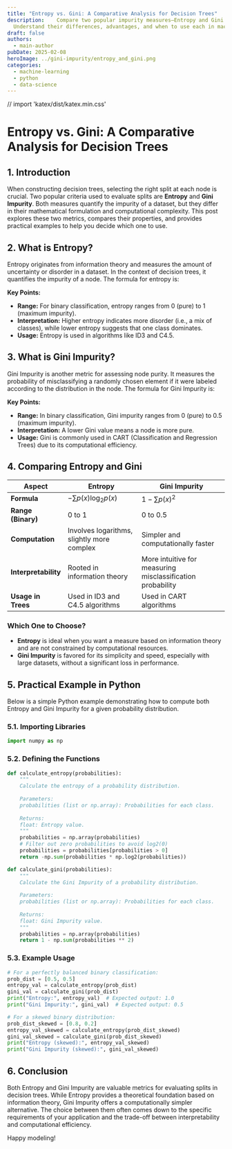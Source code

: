 ```yaml
---
title: "Entropy vs. Gini: A Comparative Analysis for Decision Trees"
description:    Compare two popular impurity measures—Entropy and Gini Impurity—used in decision tree algorithms.
  Understand their differences, advantages, and when to use each in machine learning.
draft: false
authors:
  - main-author
pubDate: 2025-02-08
heroImage: ../gini-impurity/entropy_and_gini.png
categories:
  - machine-learning
  - python
  - data-science
---
```


// import 'katex/dist/katex.min.css'


# Entropy vs. Gini: A Comparative Analysis for Decision Trees

## 1. Introduction

When constructing decision trees, selecting the right split at each node is crucial. Two popular criteria used to evaluate splits are **Entropy** and **Gini Impurity**. Both measures quantify the impurity of a dataset, but they differ in their mathematical formulation and computational complexity. This post explores these two metrics, compares their properties, and provides practical examples to help you decide which one to use.

## 2. What is Entropy?

Entropy originates from information theory and measures the amount of uncertainty or disorder in a dataset. In the context of decision trees, it quantifies the impurity of a node. The formula for entropy is:



**Key Points:**
- **Range:** For binary classification, entropy ranges from 0 (pure) to 1 (maximum impurity).
- **Interpretation:** Higher entropy indicates more disorder (i.e., a mix of classes), while lower entropy suggests that one class dominates.
- **Usage:** Entropy is used in algorithms like ID3 and C4.5.

## 3. What is Gini Impurity?

Gini Impurity is another metric for assessing node purity. It measures the probability of misclassifying a randomly chosen element if it were labeled according to the distribution in the node. The formula for Gini Impurity is:



**Key Points:**
- **Range:** In binary classification, Gini impurity ranges from 0 (pure) to 0.5 (maximum impurity).
- **Interpretation:** A lower Gini value means a node is more pure.
- **Usage:** Gini is commonly used in CART (Classification and Regression Trees) due to its computational efficiency.

## 4. Comparing Entropy and Gini

| Aspect               | Entropy                                        | Gini Impurity                          |
|----------------------|------------------------------------------------|----------------------------------------|
| **Formula**          | $-\sum p(x) \log_2 p(x)$                   | $1 - \sum p(x)^2$                    |
| **Range (Binary)**   | 0 to 1                                         | 0 to 0.5                               |
| **Computation**      | Involves logarithms, slightly more complex     | Simpler and computationally faster     |
| **Interpretability** | Rooted in information theory                   | More intuitive for measuring misclassification probability |
| **Usage in Trees**   | Used in ID3 and C4.5 algorithms                | Used in CART algorithms                |

### Which One to Choose?

- **Entropy** is ideal when you want a measure based on information theory and are not constrained by computational resources.
- **Gini Impurity** is favored for its simplicity and speed, especially with large datasets, without a significant loss in performance.

## 5. Practical Example in Python

Below is a simple Python example demonstrating how to compute both Entropy and Gini Impurity for a given probability distribution.

### 5.1. Importing Libraries
```python
import numpy as np
```

### 5.2. Defining the Functions
```python
def calculate_entropy(probabilities):
    """
    Calculate the entropy of a probability distribution.
    
    Parameters:
    probabilities (list or np.array): Probabilities for each class.
    
    Returns:
    float: Entropy value.
    """
    probabilities = np.array(probabilities)
    # Filter out zero probabilities to avoid log2(0)
    probabilities = probabilities[probabilities > 0]
    return -np.sum(probabilities * np.log2(probabilities))

def calculate_gini(probabilities):
    """
    Calculate the Gini Impurity of a probability distribution.
    
    Parameters:
    probabilities (list or np.array): Probabilities for each class.
    
    Returns:
    float: Gini Impurity value.
    """
    probabilities = np.array(probabilities)
    return 1 - np.sum(probabilities ** 2)
```

### 5.3. Example Usage
```python
# For a perfectly balanced binary classification:
prob_dist = [0.5, 0.5]
entropy_val = calculate_entropy(prob_dist)
gini_val = calculate_gini(prob_dist)
print("Entropy:", entropy_val)  # Expected output: 1.0
print("Gini Impurity:", gini_val)  # Expected output: 0.5

# For a skewed binary distribution:
prob_dist_skewed = [0.8, 0.2]
entropy_val_skewed = calculate_entropy(prob_dist_skewed)
gini_val_skewed = calculate_gini(prob_dist_skewed)
print("Entropy (skewed):", entropy_val_skewed)
print("Gini Impurity (skewed):", gini_val_skewed)
```

## 6. Conclusion
Both Entropy and Gini Impurity are valuable metrics for evaluating splits in decision trees. While Entropy provides a theoretical foundation based on information theory, Gini Impurity offers a computationally simpler alternative. The choice between them often comes down to the specific requirements of your application and the trade-off between interpretability and computational efficiency.

Happy modeling!

